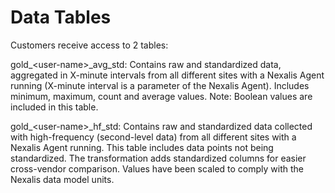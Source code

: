 # Data Tables

Customers receive access to 2 tables:

gold_&lt;user-name&gt;_avg_std: Contains raw and standardized data, aggregated in X-minute intervals from all different sites with a Nexalis Agent running (X-minute interval is a parameter of the Nexalis Agent). Includes minimum, maximum, count and average values. Note: Boolean values are included in this table.

gold_&lt;user-name&gt;_hf_std: Contains raw and standardized data collected with high-frequency (second-level data) from all different sites with a Nexalis Agent running. This table includes data points not being standardized. The transformation adds standardized columns for easier cross-vendor comparison. Values have been scaled to comply with the Nexalis data model units.
